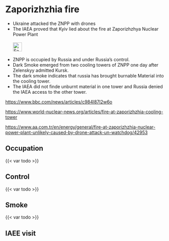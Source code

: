 # Zaporizhzhia fire {#sec-denial-zaporizhzhia}

::: {.callout-caution title="Myth"}
- Ukraine attacked the ZNPP with drones
- The IAEA proved that Kyiv lied about the fire at Zaporizhzhya Nuclear Power Plant
[<br></br>![Search for topic in EUvsDisinfo](../all_common_img/EUvsDisinfo_400x240.jpg){height=2em}](https://euvsdisinfo.eu/disinformation-cases/?text=zaporizhzhya&sort=relevance)
:::

::: {.callout-tip title="Truth"}
- ZNPP is occupied by Russia and under Russia's control.
- Dark Smoke emerged from two cooling towers of ZNPP one day after Zelenskyy admitted Kursk. 
- The dark smoke indicates that russia has brought burnable Material into the cooling tower.
- The IAEA did not finde unburnt material in one tower and Russia denied the IAEA access to the other tower. 
:::

[https://www.bbc.com/news/articles/c984l87l2w6o](https://www.bbc.com/news/articles/c984l87l2w6o)

[https://www.world-nuclear-news.org/articles/fire-at-zaporizhzhia-cooling-tower](https://www.world-nuclear-news.org/articles/fire-at-zaporizhzhia-cooling-tower)

[https://www.aa.com.tr/en/energy/general/fire-at-zaporizhzhia-nuclear-power-plant-unlikely-caused-by-drone-attack-un-watchdog/42953](https://www.aa.com.tr/en/energy/general/fire-at-zaporizhzhia-nuclear-power-plant-unlikely-caused-by-drone-attack-un-watchdog/42953)


## Occupation

{{< var todo >}}

## Control

{{< var todo >}}

## Smoke

{{< var todo >}}

## IAEE visit

